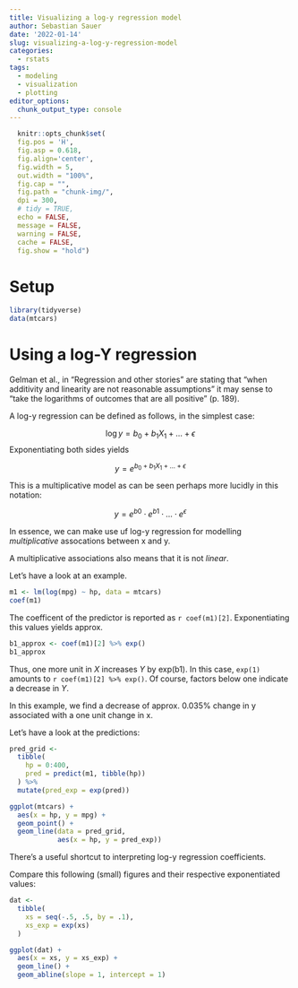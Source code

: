 ```yaml
---
title: Visualizing a log-y regression model
author: Sebastian Sauer
date: '2022-01-14'
slug: visualizing-a-log-y-regression-model
categories:
  - rstats
tags:
  - modeling
  - visualization
  - plotting
editor_options: 
  chunk_output_type: console
---
```



```r
  knitr::opts_chunk$set(
  fig.pos = 'H',
  fig.asp = 0.618,
  fig.align='center',
  fig.width = 5,
  out.width = "100%",
  fig.cap = "", 
  fig.path = "chunk-img/",
  dpi = 300,
  # tidy = TRUE,
  echo = FALSE,
  message = FALSE,
  warning = FALSE,
  cache = FALSE,
  fig.show = "hold")
```



# Setup

```r
library(tidyverse)
data(mtcars)
```



# Using a log-Y regression


Gelman et al., in "Regression and other stories" are stating that "when additivity and linearity are not reasonable assumptions" it may sense to "take the logarithms of outcomes that are all positive" (p. 189).

A log-y regression can be defined as follows, in the simplest case:

$$\text{log} \, y = b_0 + b_1X_1 + \ldots + \epsilon$$
Exponentiating both sides yields

$$y = e^{b_0 + b_1X_1 + \ldots + \epsilon}$$

This is a multiplicative model as can be seen perhaps more lucidly in this notation:


$$y = e^{b0} \cdot e^{b1} \cdot \ldots \cdot e^{\epsilon}$$


In essence, we can make use uf log-y regression for modelling
*multiplicative* assocations between x and y.

A multiplicative associations also means that it is not *linear*.

Let's have a look at an example.


```r
m1 <- lm(log(mpg) ~ hp, data = mtcars)
coef(m1)
```

The coefficent of the predictor is reported as `r coef(m1)[2]`.
Exponentiating this values yields approx.

```r
b1_approx <- coef(m1)[2] %>% exp() 
b1_approx
```

Thus, one more unit in $X$ increases $Y$ by exp(b1). 
In this case, `exp(1)` amounts to `r coef(m1)[2] %>% exp()`.
Of course, factors below one indicate a decrease in $Y$.

In this example, we find a decrease of approx. 0.035% change in y associated with a one unit change in x.


Let's have a look at the predictions:

```r
pred_grid <-
  tibble(
    hp = 0:400,
    pred = predict(m1, tibble(hp))
  ) %>% 
  mutate(pred_exp = exp(pred))
```


```r
ggplot(mtcars) +
  aes(x = hp, y = mpg) +
  geom_point() +
  geom_line(data = pred_grid,
            aes(x = hp, y = pred_exp))
```


There's a useful shortcut to interpreting log-y regression coefficients.

Compare this following (small) figures and their respective exponentiated values:

```r
dat <- 
  tibble(
    xs = seq(-.5, .5, by = .1),
    xs_exp = exp(xs)
  )
```


```r
ggplot(dat) +
  aes(x = xs, y = xs_exp) + 
  geom_line() +
  geom_abline(slope = 1, intercept = 1)
```


<!-- As can be seen, as long as the (x) values are small - as it is often the case for (properly scaled) regression model coefficients - we can easily translate between the x's and their exponentiated values. -->
<!-- The values are very similar, given that the x is around zero (say, between -.25 and +.25). -->


<!-- In short, in a log-y regression a coefficient of `x` means a change of `b1` percent in `y` (given that the coefficent is around zero). -->


<!-- Let's check this shortcut: -->


<!-- ```{r} -->
<!-- intercept_exp <- exp(coef(m1)[1]) -->
<!-- change_percent <- exp(coef(m1)[2]) -->
<!-- change_percent_reduction <- (1 - exp(coef(m1)[2])) -->
<!-- ``` -->


<!-- ```{r} -->
<!-- dat2 <- -->
<!--   tibble( -->
<!--     hp = 0:400, -->
<!--     reduction = change_percent ^ hp, -->
<!--     mpg_approx = intercept_exp * reduction*intercept_exp) -->
<!--   ) -->
<!-- ``` -->


<!-- ```{r} -->
<!-- head(dat2) -->
<!-- ``` -->






<!-- ```{r} -->
<!-- ggplot(mtcars) + -->
<!--   aes(x = hp, y = mpg) + -->
<!--   geom_point() + -->
<!--   geom_line(data = pred_grid, -->
<!--             aes(x = hp, y = pred_exp)) + -->
<!--   geom_line(data = dat2, -->
<!--             aes(x = hp, y = mpg_approx), -->
<!--             color = "blue") -->
<!-- ``` -->


